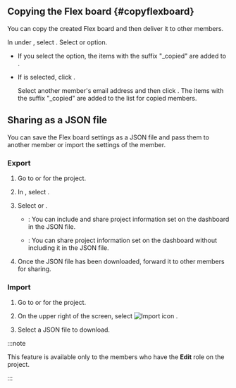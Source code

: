 ## Copying the Flex board {#copyflexboard}

You can copy the created Flex board and then deliver it to other members.

In <Cmdname sid="dashboard_list" className="uitext" /> under <Cmdname sid="integratedFlexboard" className="uitext" />, select <LinkImage img="ico-copy.svg" className="ico" desc="Copy icon" />. Select <Cmdname sid="copy_to_me" className="uitext" /> or <Cmdname sid="copy_to_others" className="uitext" /> option.

- If you select the <Cmdname sid="copy_to_me" className="uitext" /> option, the items with the suffix "_copied" are added to <Cmdname sid="dashboard_list" className="uitext" />.

- If <Cmdname sid="copy_to_others" className="uitext" /> is selected, click <LinkImage img="ico-add.svg" className="ico" /> <Cmdname sid="account" className="uitext" />.

  <ImgLang img='flexboard-copy2others.png' desc='Copy to others' />

  Select another member's email address and then click <Cmdname sid="copy_dashboard" className="uitext" />. The items with the suffix "_copied" are added to the <Cmdname sid="dashboard_list" className="uitext" /> list for copied members.

## Sharing as a JSON file

You can save the Flex board settings as a JSON file and pass them to another member or import the settings of the member.

### Export

1. Go to <Cmdname sid="integratedFlexboard" className="uitext" /> or <Cmdname sid="flexboard" className="uitext" /> for the project.

2. In <Cmdname sid="dashboard_list" className="uitext" />, select <LinkImage img="ico-export.svg" desc="Export icon" className="ico" />.

3. Select <Cmdname sid="BTN07940" className="uitext" /> or <Cmdname sid="BTN07941" className="uitext" />.

   - <Cmdname sid="BTN07940" className="uitext" />: You can include and share project information set on the dashboard in the JSON file.

   - <Cmdname sid="BTN07941" className="uitext" />: You can share project information set on the dashboard without including it in the JSON file.

4. Once the JSON file has been downloaded, forward it to other members for sharing.

### Import

1. Go to <Cmdname sid="integratedFlexboard" className="uitext" /> or <Cmdname sid="flexboard" className="uitext" /> for the project.

2. On the upper right of the screen, select ![Import icon](/img/ico-import.svg) <Cmdname sid="import" className="uitext" />.

3. Select a JSON file to download.

:::note

This feature is available only to the members who have the **Edit** role on the project.

:::
